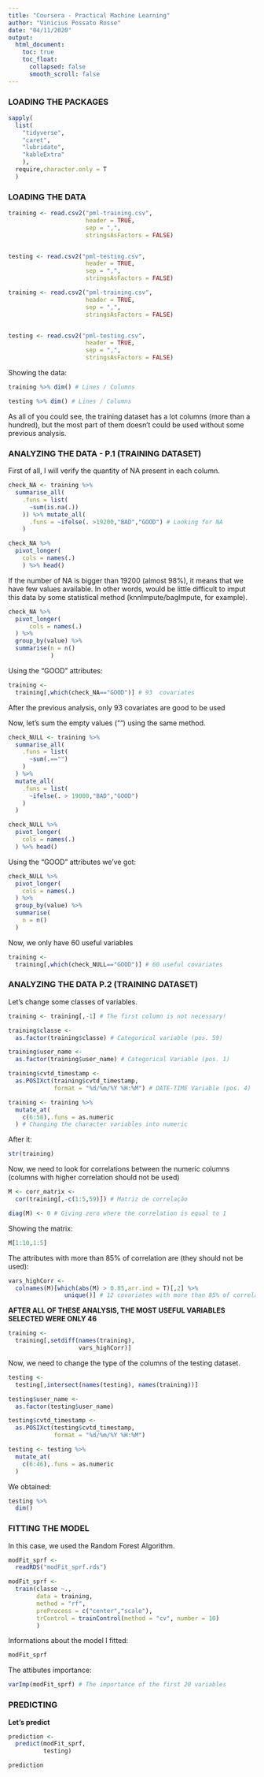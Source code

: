 ---
title: "Coursera - Practical Machine Learning"
author: "Vinicius Possato Rosse"
date: "04/11/2020"
output: 
  html_document:
    toc: true
    toc_float:
      collapsed: false
      smooth_scroll: false
---

### LOADING THE PACKAGES

```{r message=FALSE, warning=FALSE, error=FALSE}
sapply(
  list(
    "tidyverse",
    "caret",
    "lubridate",
    "kableExtra"
    ), 
  require,character.only = T
  )
```

### LOADING THE DATA

```{r include=FALSE}
training <- read.csv2("pml-training.csv",
                      header = TRUE,
                      sep = ",",
                      stringsAsFactors = FALSE)


testing <- read.csv2("pml-testing.csv",
                      header = TRUE,
                      sep = ",",
                      stringsAsFactors = FALSE)
```

```{r eval=FALSE}

training <- read.csv2("pml-training.csv",
                      header = TRUE,
                      sep = ",",
                      stringsAsFactors = FALSE)


testing <- read.csv2("pml-testing.csv",
                      header = TRUE,
                      sep = ",",
                      stringsAsFactors = FALSE)

```

Showing the data:

```{r}
training %>% dim() # Lines / Columns
```

```{r}
testing %>% dim() # Lines / Columns
```

As all of you could see, the training dataset has a lot columns (more than a hundred), but the most part of them doesn't could be used without some previous analysis.

### ANALYZING THE DATA - P.1 (TRAINING DATASET)

First of all, I will verify the quantity of NA present in each column.

```{r}
check_NA <- training %>%
  summarise_all(
    .funs = list(
      ~sum(is.na(.))
    )) %>% mutate_all(
      .funs = ~ifelse(. >19200,"BAD","GOOD") # Looking for NA
    ) 

check_NA %>% 
  pivot_longer(
    cols = names(.)
    ) %>% head()
```

If the number of NA is bigger than 19200 (almost 98%), it means that we have few values available. In other words, would be little difficult to imput this data by some statistical method (knnImpute/bagImpute, for example).

```{r message=FALSE, }
check_NA %>% 
  pivot_longer(
      cols = names(.)
  ) %>% 
  group_by(value) %>%
  summarise(n = n()
            )
```

Using the "GOOD" attributes:

```{r}
training <-
  training[,which(check_NA=="GOOD")] # 93  covariates
```

After the previous analysis, only 93 covariates are good to be used

Now, let's sum the empty values ("") using the same method.

```{r}
check_NULL <- training %>%
  summarise_all(
    .funs = list(
      ~sum(.=="")
    )
  ) %>%
  mutate_all(
    .funs = list(
      ~ifelse(. > 19000,"BAD","GOOD")
    )
  )

check_NULL %>%
  pivot_longer(
    cols = names(.)
  ) %>% head()
```

Using the "GOOD" attributes we've got:

```{r}
check_NULL %>%
  pivot_longer(
    cols = names(.)
  ) %>%
  group_by(value) %>%
  summarise(
    n = n()
  )
```

Now, we only have 60 useful variables

```{r}
training <-
  training[,which(check_NULL=="GOOD")] # 60 useful covariates
```

### ANALYZING THE DATA P.2 (TRAINING DATASET)

Let's change some classes of variables.

```{r}
training <- training[,-1] # The first column is not necessary!

training$classe <-
  as.factor(training$classe) # Categorical variable (pos. 59)

training$user_name <-
  as.factor(training$user_name) # Categorical Variable (pos. 1)

training$cvtd_timestamp <-
  as.POSIXct(training$cvtd_timestamp,
             format = "%d/%m/%Y %H:%M") # DATE-TIME Variable (pos. 4)

training <- training %>%
  mutate_at(
    c(6:58),.funs = as.numeric
  ) # Changing the character variables into numeric

```

After it:

```{r}
str(training)
```

Now, we need to look for correlations between the numeric columns (columns with higher correlation should not be used)

```{r}
M <- corr_matrix <-
  cor(training[,-c(1:5,59)]) # Matriz de correlação

diag(M) <- 0 # Giving zero where the correlation is equal to 1
```

Showing the matrix:

```{r}
M[1:10,1:5] 
```

The attributes with more than 85% of correlation are (they should not be used):

```{r}
vars_highCorr <-
  colnames(M)[which(abs(M) > 0.85,arr.ind = T)[,2] %>% 
                unique()] # 12 covariates with more than 85% of correlation
```

**AFTER ALL OF THESE ANALYSIS, THE MOST USEFUL VARIABLES SELECTED WERE ONLY 46**

```{r}
training <- 
  training[,setdiff(names(training),
                    vars_highCorr)]
```

Now, we need to change the type of the columns of the testing dataset.

```{r}
testing <- 
  testing[,intersect(names(testing), names(training))]

testing$user_name <-
  as.factor(testing$user_name) 

testing$cvtd_timestamp <-
  as.POSIXct(testing$cvtd_timestamp,
             format = "%d/%m/%Y %H:%M") 

testing <- testing %>%
  mutate_at(
    c(6:46),.funs = as.numeric
  )
```

We obtained:

```{r}
testing %>%
  dim()
```

### FITTING THE MODEL

In this case, we used the Random Forest Algorithm.

```{r include=FALSE}

modFit_sprf <-
  readRDS("modFit_sprf.rds")
```

```{r eval=FALSE}

modFit_sprf <-
  train(classe ~.,
        data = training,
        method = "rf",
        preProcess = c("center","scale"),
        trControl = trainControl(method = "cv", number = 10)
        )
```

Informations about the model I fitted:

```{r}
modFit_sprf
```

The attibutes importance:

```{r}
varImp(modFit_sprf) # The importance of the first 20 variables
```

### PREDICTING

**Let's predict**

```{r}
prediction <-
  predict(modFit_sprf,
          testing)

prediction
```

